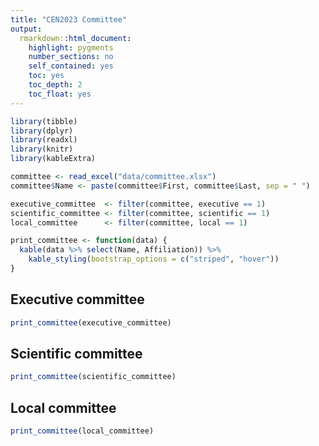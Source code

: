 ```yaml
---
title: "CEN2023 Committee"
output: 
  rmarkdown::html_document:
    highlight: pygments
    number_sections: no
    self_contained: yes
    toc: yes
    toc_depth: 2
    toc_float: yes
---
```

```r
library(tibble)
library(dplyr)
library(readxl)
library(knitr)
library(kableExtra)

committee <- read_excel("data/committee.xlsx")
committee$Name <- paste(committee$First, committee$Last, sep = " ")

executive_committee  <- filter(committee, executive == 1)
scientific_committee <- filter(committee, scientific == 1)
local_committee      <- filter(committee, local == 1)

print_committee <- function(data) {
  kable(data %>% select(Name, Affiliation)) %>%
    kable_styling(bootstrap_options = c("striped", "hover"))
}
```

## Executive committee
```r
print_committee(executive_committee)
```
## Scientific committee
```r
print_committee(scientific_committee)
```
## Local committee
```r
print_committee(local_committee)
```
